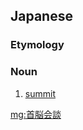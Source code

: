 ==Japanese==
{{ja-kanjitab|しゅ|のう|かい|だん|yomi=o}}

===Etymology===
{{compound|lang=ja|sort=しゅのうかいだん|首脳|tr1=shunō|t1=leader|会談|tr2=kaidan|t2=meeting}}

===Noun===
{{ja-noun|しゅのうかいだん}}

# [[summit]] {{gloss|gathering of leaders}}

[[mg:首脳会談]]